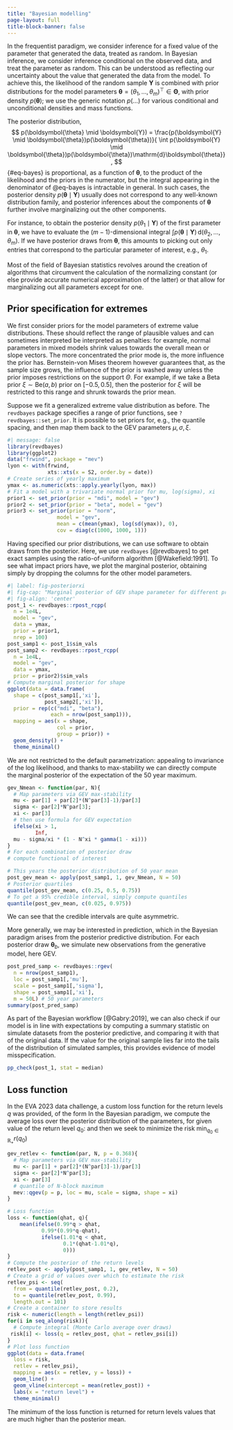 ```yaml
---
title: "Bayesian modelling"
page-layout: full
title-block-banner: false
---
```


In the frequentist paradigm, we consider inference for a fixed value of the parameter that generated the data, treated as random. In Bayesian inference, we consider inference conditional on the observed data, and treat the parameter as random. This can be understood as reflecting our uncertainty about the value that generated the data from the model. To achieve this, the likelihood of the random sample $\boldsymbol{Y}$ is combined with prior distributions for the model parameters $\boldsymbol{\theta} = (\theta_1,\ldots,\theta_m)^\top \in \boldsymbol{\Theta}$, with prior density  $p(\boldsymbol{\theta})$; we use the generic notation $p(\ldots)$ for various conditional and unconditional densities and mass functions. 

The posterior distribution,
$$
 p(\boldsymbol{\theta} \mid \boldsymbol{Y}) = \frac{p(\boldsymbol{Y} \mid \boldsymbol{\theta})p(\boldsymbol{\theta})}{ \int p(\boldsymbol{Y} \mid \boldsymbol{\theta})p(\boldsymbol{\theta})\mathrm{d}\boldsymbol{\theta}},
$$ {#eq-bayes}
 is proportional, as a function of $\boldsymbol{\theta}$, to the product of the likelihood and the priors in the numerator, but the integral appearing in the denominator of @eq-bayes is intractable in general.  In such cases, the posterior density  $p(\boldsymbol{\theta} \mid \boldsymbol{Y})$ usually does not correspond to any well-known distribution family, and posterior inferences about the components of $\boldsymbol{\theta}$ further involve marginalizing out the other components. 
 
 
 For instance, to obtain the posterior density $p(\theta_1\mid \boldsymbol{Y})$ of the first parameter in $\boldsymbol{\theta}$, we have to evaluate the $(m-1)$-dimensional integral $\int p(\boldsymbol{\theta} \mid \boldsymbol{Y})\,\mathrm{d}(\theta_2,\ldots,\theta_m)$. If we have posterior draws from $\boldsymbol{\theta}$, this amounts to picking out only entries that correspond to the particular parameter of interest, e.g., $\theta_1$. 
 
 
Most of the field of Bayesian statistics revolves around the creation of algorithms that circumvent the calculation of the normalizing constant (or else provide accurate numerical approximation of the latter) or that allow for marginalizing out all parameters except for one.
 
## Prior specification for extremes 
 
We first consider priors for the model parameters of extreme value distributions. These should reflect the range of plausible values and can sometimes interpreted be interpreted as penalties: for example, normal parameters in mixed models shrink values towards the overall mean or slope vectors. The more concentrated the prior mode is, the more influence the prior has. Bernstein-von Mises theorem however guarantees that, as the sample size grows, the influence of the prior is washed away unless the prior imposes restrictions on the support $\Theta$. For example, if we take a Beta prior $\xi \sim \mathsf{Be}(a,b)$ prior on $[-0.5, 0.5]$, then the posterior for $\xi$ will be restricted to this range and shrunk towards the prior mean.

Suppose we fit a generalized extreme value distribution as before. The `revdbayes` package specifies a range of prior functions, see `?revdbayes::set_prior`. It is possible to set priors for, e.g., the quantile spacing, and then map them back to the GEV parameters $\mu, \sigma, \xi$.

```r
#| message: false
library(revdbayes)
library(ggplot2)
data("frwind", package = "mev")
lyon <- with(frwind,
             xts::xts(x = S2, order.by = date))
# Create series of yearly maximum
ymax <- as.numeric(xts::apply.yearly(lyon, max))
# Fit a model with a trivariate normal prior for mu, log(sigma), xi
prior1 <- set_prior(prior = "mdi", model = "gev")
prior2 <- set_prior(prior = "beta", model = "gev")
prior3 <- set_prior(prior = "norm", 
                model = "gev", 
                mean = c(mean(ymax), log(sd(ymax)), 0), 
                cov = diag(c(1000, 1000, 1)))
```

Having specified our prior distributions, we can use software to obtain draws from the posterior. Here, we use `revdbayes` [@revdbayes] to get exact samples using the ratio-of-uniform algorithm [@Wakefield:1991]. To see what impact priors have, we plot the marginal posterior, obtaining simply by dropping the columns for the other model parameters.

```r
#| label: fig-posteriorxi
#| fig-cap: "Marginal posterior of GEV shape parameter for different prior distributions."
#| fig-align: 'center'
post_1 <- revdbayes::rpost_rcpp(
  n = 1e4L, 
  model = "gev",
  data = ymax,
  prior = prior1,
  nrep = 100)
post_samp1 <- post_1$sim_vals
post_samp2 <- revdbayes::rpost_rcpp(
  n = 1e4L, 
  model = "gev",
  data = ymax,
  prior = prior2)$sim_vals
# Compute marginal posterior for shape
ggplot(data = data.frame(
  shape = c(post_samp1[,'xi'],
            post_samp2[,'xi']),
  prior = rep(c("mdi", "beta"), 
              each = nrow(post_samp1))),
  mapping = aes(x = shape,
                col = prior, 
                group = prior)) +
  geom_density() +
  theme_minimal()
```

We are not restricted to the default parametrization: appealing to invariance of the log likelihood, and thanks to max-stability we can directly compute the marginal posterior of the expectation of the 50 year maximum. 

```r
gev_Nmean <- function(par, N){
  # Map parameters via GEV max-stability
  mu <- par[1] + par[2]*(N^par[3]-1)/par[3]
  sigma <- par[2]*N^par[3]; 
  xi <- par[3]
  # then use formula for GEV expectation
  ifelse(xi > 1, 
         Inf, 
  mu - sigma/xi * (1 - N^xi * gamma(1 - xi)))
}
# For each combination of posterior draw
# compute functional of interest

# This years the posterior distribution of 50 year mean
post_gev_mean <- apply(post_samp1, 1, gev_Nmean, N = 50)
# Posterior quartiles
quantile(post_gev_mean, c(0.25, 0.5, 0.75))
# To get a 95% credible interval, simply compute quantiles
quantile(post_gev_mean, c(0.025, 0.975))
```

We can see that the credible intervals are quite asymmetric.

More generally, we may be interested in prediction, which in the Bayesian paradigm arises from the posterior predictive distribution. For each posterior draw $\boldsymbol{\theta}_b$, we simulate new observations from the generative model, here GEV.

```r
post_pred_samp <- revdbayes::rgev(
  n = nrow(post_samp1),
  loc = post_samp1[,'mu'], 
  scale = post_samp1[,'sigma'],
  shape = post_samp1[,'xi'],
  m = 50L) # 50 year parameters
summary(post_pred_samp)
```
As part of the Bayesian workflow [@Gabry:2019], we can also check if our model is in line with expectations by computing a summary statistic on simulate datasets from the posterior predictive, and comparing it with that of the original data. If the value for the original sample lies far into the tails of the distribution of simulated samples, this provides evidence of model misspecification.

```r
pp_check(post_1, stat = median)
```

## Loss function

In the EVA 2023 data challenge, a custom loss function for the return levels $q$ was provided, of the form
\begin{align*}
L(q, \widehat{q}(\theta)) = 
\begin{cases}
0.9(0.99q - \widehat{q}), & 0.99q > \widehat{q} \\
0, & |q - \widehat{q}| \leq 0.01 q\\
0.1(\widehat{q} - 1.01q), & 1.01q < \widehat{q}.
\end{cases}
\end{align*}
In the Bayesian paradigm, we compute the average loss over the posterior distribution of the parameters, for given value of the return level $q_0$:
\begin{align*}
 r(q_0) = \int_{\boldsymbol{\Theta}}L(q(\boldsymbol{\theta}), q_0) p (\boldsymbol{\theta}) \mathrm{d} \boldsymbol{\theta}
\end{align*}
and then we seek to minimize the risk $\mathrm{min}_{q_0 \in \mathbb{R}_{+}} r(q_0)$


```r
gev_retlev <- function(par, N, p = 0.368){
  # Map parameters via GEV max-stability
  mu <- par[1] + par[2]*(N^par[3]-1)/par[3]
  sigma <- par[2]*N^par[3]; 
  xi <- par[3]
  # quantile of N-block maximum
  mev::qgev(p = p, loc = mu, scale = sigma, shape = xi)
}

# Loss function
loss <- function(qhat, q){
    mean(ifelse(0.99*q > qhat,
           0.99*(0.99*q-qhat),
           ifelse(1.01*q < qhat,
                  0.1*(qhat-1.01*q),
                  0)))
}
# Compute the posterior of the return levels
retlev_post <- apply(post_samp1, 1, gev_retlev, N = 50)
# Create a grid of values over which to estimate the risk
retlev_psi <- seq(
  from = quantile(retlev_post, 0.2),
  to = quantile(retlev_post, 0.99), 
  length.out = 101)
# Create a container to store results
risk <- numeric(length = length(retlev_psi))
for(i in seq_along(risk)){
  # Compute integral (Monte Carlo average over draws)
 risk[i] <- loss(q = retlev_post, qhat = retlev_psi[i])
}
# Plot loss function
ggplot(data = data.frame(
  loss = risk, 
  retlev = retlev_psi), 
  mapping = aes(x = retlev, y = loss)) +
  geom_line() +
  geom_vline(xintercept = mean(retlev_post)) +
  labs(x = "return level") +
  theme_minimal()
```

The minimum of the loss function is returned for return levels values that are much higher than the posterior mean.


